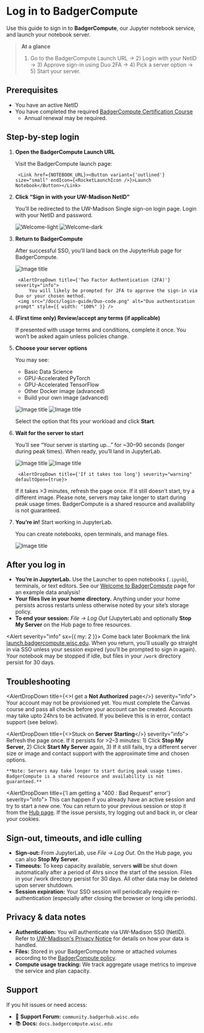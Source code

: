 

# Log in to BadgerCompute

Use this guide to sign in to **BadgerCompute**, our Jupyter notebook service, and launch your notebook server.

> **At a glance**
> 1) Go to the BadgerCompute Launch URL → 2) Login with your NetID → 3) Approve sign-in using Duo 2FA → 4) Pick a server option → 5) Start your server.


## Prerequisites

- You have an active NetID
- You have completed the required [BadgerCompute Certification Course](/get-started/#canvas-course)
    - Annual renewal may be required.


## Step-by-step login

[//]: # (This element styles the list below it and that is it)
<div className="boldOrderedListBelow" />

1. **Open the BadgerCompute Launch URL**
    
    Visit the BadgerCompute launch page:

		<Link href={NOTEBOOK_URL}><Button variant={'outlined'} size="small" endIcon={<RocketLaunchIcon />}>Launch Notebook</Button></Link>

2. **Click “Sign in with your UW-Madison NetID”**

    You’ll be redirected to the UW-Madison Single sign-on login page. Login with your NetID and password.
    
    ![Welcome-light](/docs/login-guide/Welcome-to-BadgerCompute-light.png)
    ![Welcome-dark](/docs/login-guide/Welcome-to-BadgerCompute-Dark.png)

3. **Return to BadgerCompute**

    After successful SSO, you’ll land back on the JupyterHub page for BadgerCompute.
    
    ![Image title](/docs/login-guide/netid-login.png)


		<AlertDropDown title={'Two Factor Authentication (2FA)'} severity="info">
			You will likely be prompted for 2FA to approve the sign-in via Duo or your chosen method.
   		<img src="/docs/login-guide/Duo-code.png" alt="Duo authentication prompt" style={{ width: "100%" }} />
	  </AlertDropDown>


4. **(First time only) Review/accept any terms (if applicable)** 

    If presented with usage terms and conditions, complete it once. You won’t be asked again unless policies change.

5. **Choose your server options**

    You may see:

     * Basic Data Science
     * GPU-Accelerated PyTorch
     * GPU-Accelerated TensorFlow
     * Other Docker image (advanced)
     * Build your own image (advanced)

     ![Image title](/docs/login-guide/select-notebook-template-light.png#only-light)
     ![Image title](/docs/login-guide/select-notebook-template-dark.png#only-dark)
   
     Select the option that fits your workload and click **Start**.


8. **Wait for the server to start**

    You’ll see “Your server is starting up…” for ~30–90 seconds (longer during peak times). When ready, you’ll land in JupyterLab.
    
    ![Image title](/docs/login-guide/notebook-starting-light.png#only-light)
    ![Image title](/docs/login-guide/notebook-starting-dark.png#only-dark)


		<AlertDropDown title={'If it takes too long'} severity="warning" defaultOpen={true}>
      If it takes &gt;3 minutes, refresh the page once. If it still doesn’t start, try a different image. Please note, servers may take longer to start during peak usage times. BadgerCompute is a shared resource and availability is not guaranteed.
    </AlertDropDown>

9. **You’re in!** Start working in JupyterLab.
    
    You can create notebooks, open terminals, and manage files. 
    
    ![Image title](/docs/login-guide/jupyter-lab.png)


## After you log in

- **You’re in JupyterLab.** Use the Launcher to open notebooks (`.ipynb`), terminals, or text editors. See our [Welcome to BadgerCompute](hello-jupyter) page for an example 
data analysis! 
- **Your files live in your home directory.** Anything under your home persists across restarts unless otherwise noted by your site’s storage policy.
- **To end your session:** _File → Log Out_ (JupyterLab) and optionally **Stop My Server** on the Hub page to free resources.

<Alert severity="info" sx={{ my: 2 }}>
  <AlertTitle>Come back later</AlertTitle>
  Bookmark the link <a href="https://launch.badgercompute.wisc.edu">launch.badgercompute.wisc.edu</a>. When you return, you’ll usually go straight in via SSO unless your session expired (you’ll be prompted to sign in again). Your notebook may be stopped if idle, but files in your <code>/work</code> directory persist for 30 days.
</Alert>

## Troubleshooting

<AlertDropDown title={<>I get a <strong>Not Authorized</strong> page</>} severity="info">
	Your account may not be provisioned yet. You must complete the Canvas course and pass all checks before your account can be created. Accounts may take upto 24hrs to be activated. If you believe this is in error, contact support (see below).
</AlertDropDown>

<AlertDropDown title={<>Stuck on <strong>Server Starting</strong></>} severity="info">
	Refresh the page once. If it persists for >2–3 minutes:
	1) Click **Stop My Server**,
	2) Click **Start My Server** again,
	3) If it still fails, try a different server size or image and contact support with the approximate time and chosen options.

	**Note: Servers may take longer to start during peak usage times. BadgerCompute is a shared resource and availability is not guaranteed.**
</AlertDropDown>

<AlertDropDown title={'I am getting a "400 : Bad Request" error'} severity="info">
	This can happen if you already have an active session and try to start a new one. You can return to your previous session or stop it from the [Hub page](https://badgerhub.jupyter-uw-prod.chtc.io/hub/home). If the issue persists, try logging out and back in, or clear your cookies.
</AlertDropDown>

## Sign-out, timeouts, and idle culling

- **Sign-out:** From JupyterLab, use _File → Log Out_. On the Hub page, you can also **Stop My Server**.
- **Timeouts:** To keep capacity available, servers **will** be shut down automatically after a period of 4hrs since the start of the session. Files in your /work directory persist for 30 days. All other data may be deleted upon server shutdown.
- **Session expiration:** Your SSO session will periodically require re-authentication (especially after closing the browser or long idle periods).


## Privacy & data notes

- **Authentication:** You will authenticate via UW-Madison SSO (NetID). Refer to [UW-Madison's Privacy Notice](https://www.wisc.edu/privacy-notice/) for details on how your data is handled.
- **Files:** Stored in your BadgerCompute home or attached volumes according to the [BadgerCompute policy](/policies#data-retention-policy).
- **Compute usage tracking:** We track aggregate usage metrics to improve the service and plan capacity.


## Support

If you hit issues or need access:

- 💬 **Support Forum:** `community.badgerhub.wisc.edu`
- 📚 **Docs:** `docs.badgercompute.wisc.edu`
